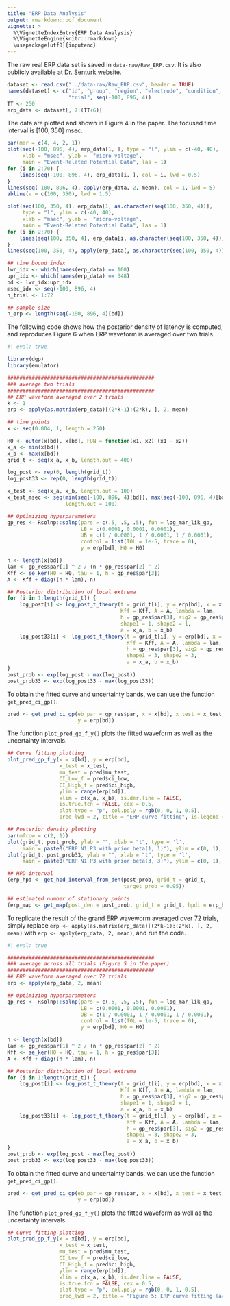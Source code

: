 ```yaml
---
title: "ERP Data Analysis"
output: rmarkdown::pdf_document
vignette: >
  %\VignetteIndexEntry{ERP Data Analysis}
  %\VignetteEngine{knitr::rmarkdown}
  \usepackage[utf8]{inputenc}
---
```


The raw real ERP data set is saved in `data-raw/Raw_ERP.csv`. It is also publicly available at [Dr. Senturk website](http://dsenturk.bol.ucla.edu/supplements.html).

```r
dataset <- read.csv("../data-raw/Raw_ERP.csv", header = TRUE)
names(dataset) <- c("id", "group", "region", "electrode", "condition",
                    "trial", seq(-100, 896, 4))
TT <- 250
erp_data <- dataset[, 7:(TT+6)]
```

The data are plotted and shown in Figure 4 in the paper. The focused time interval is $[100, 350]$ msec.
```r
par(mar = c(4, 4, 2, 1))
plot(seq(-100, 896, 4), erp_data[1, ], type = "l", ylim = c(-40, 40), 
     xlab = "msec", ylab =  "micro-voltage",
     main = "Event-Related Potential Data", las = 1)
for (i in 2:70) {
    lines(seq(-100, 896, 4), erp_data[i, ], col = i, lwd = 0.5)
}
lines(seq(-100, 896, 4), apply(erp_data, 2, mean), col = 1, lwd = 5)
abline(v = c(100, 350), lwd = 1.5)

plot(seq(100, 350, 4), erp_data[1, as.character(seq(100, 350, 4))], 
     type = "l", ylim = c(-40, 40), 
     xlab = "msec", ylab =  "micro-voltage",
     main = "Event-Related Potential Data", las = 1)
for (i in 2:70) {
    lines(seq(100, 350, 4), erp_data[i, as.character(seq(100, 350, 4))], col = i, lwd = 0.5)
}
lines(seq(100, 350, 4), apply(erp_data[, as.character(seq(100, 350, 4))], 2, mean), col = 1, lwd = 5)
```

```r
## time bound index
lwr_idx <- which(names(erp_data) == 100)
upr_idx <- which(names(erp_data) == 348)
bd <- lwr_idx:upr_idx
msec_idx <- seq(-100, 896, 4)
n_trial <- 1:72

## sample size
n_erp <- length(seq(-100, 896, 4)[bd])
```


The following code shows how the posterior density of latency is computed, and reproduces Figure 6 when ERP waveform is averaged over two trials. 

```r
#| eval: true

library(dgp)
library(emulator)

################################################
### average two trials
################################################
## ERP waveform averaged over 2 trials
k <- 1
erp <- apply(as.matrix(erp_data)[(2*k-1):(2*k), ], 2, mean)

## time points
x <- seq(0.004, 1, length = 250)

H0 <- outer(x[bd], x[bd], FUN = function(x1, x2) (x1 - x2))
x_a <- min(x[bd])
x_b <- max(x[bd])
grid_t <- seq(x_a, x_b, length.out = 400)

log_post <- rep(0, length(grid_t))
log_post33 <- rep(0, length(grid_t))

x_test <- seq(x_a, x_b, length.out = 100)
x_test_msec <- seq(min(seq(-100, 896, 4)[bd]), max(seq(-100, 896, 4)[bd]),
                   length.out = 100)

## Optimizing hyperparameters
gp_res <- Rsolnp::solnp(pars = c(.5, .5, .5), fun = log_mar_lik_gp,
                        LB = c(0.0001, 0.0001, 0.0001),
                        UB = c(1 / 0.0001, 1 / 0.0001, 1 / 0.0001),
                        control = list(TOL = 1e-5, trace = 0),
                        y = erp[bd], H0 = H0)

n <- length(x[bd])
lam <- gp_res$par[1] ^ 2 / (n * gp_res$par[2] ^ 2)
Kff <- se_ker(H0 = H0, tau = 1, h = gp_res$par[3])
A <- Kff + diag((n * lam), n)

## Posterior distribution of local extrema
for (i in 1:length(grid_t)) {
    log_post[i] <- log_post_t_theory(t = grid_t[i], y = erp[bd], x = x[bd],
                                     Kff = Kff, A = A, lambda = lam, 
                                     h = gp_res$par[3], sig2 = gp_res$par[1] ^ 2,
                                     shape1 = 1, shape2 = 1,
                                     a = x_a, b = x_b)
    log_post33[i] <- log_post_t_theory(t = grid_t[i], y = erp[bd], x = x[bd],
                                       Kff = Kff, A = A, lambda = lam, 
                                       h = gp_res$par[3], sig2 = gp_res$par[1] ^ 2,
                                       shape1 = 3, shape2 = 3,
                                       a = x_a, b = x_b)
}
post_prob <- exp(log_post - max(log_post))
post_prob33 <- exp(log_post33 - max(log_post33))
```

To obtain the fitted curve and uncertainty bands, we can use the function `get_pred_ci_gp()`.

```r
pred <- get_pred_ci_gp(eb_par = gp_res$par, x = x[bd], x_test = x_test, 
                       y = erp[bd])
```

The function `plot_pred_gp_f_y()` plots the fitted waveform as well as the uncertainty intervals.

```r
## Curve fitting plotting
plot_pred_gp_f_y(x = x[bd], y = erp[bd], 
                 x_test = x_test,
                 mu_test = pred$mu_test,
                 CI_Low_f = pred$ci_low,
                 CI_High_f = pred$ci_high, 
                 ylim = range(erp[bd]),
                 xlim = c(x_a, x_b), is.der.line = FALSE, 
                 is.true.fcn = FALSE, cex = 0.5, 
                 plot.type = "p", col.poly = rgb(0, 0, 1, 0.5), 
                 pred_lwd = 2, title = "ERP curve fitting", is.legend = FALSE)
```
```r
## Posterior density plotting
par(mfrow = c(2, 1))
plot(grid_t, post_prob, ylab = "", xlab = "t", type = 'l',
     main = paste0("ERP N1 P3 with prior beta(1, 1)"), ylim = c(0, 1), lwd = 2)
plot(grid_t, post_prob33, ylab = "", xlab = "t", type = 'l',
     main = paste0("ERP N1 P3 with prior beta(3, 3)"), ylim = c(0, 1), lwd = 2)
```


```r
## HPD interval
(erp_hpd <- get_hpd_interval_from_den(post_prob, grid_t = grid_t, 
                                      target_prob = 0.95))

## estimated number of stationary points
(erp_map <- get_map(post_den = post_prob, grid_t = grid_t, hpdi = erp_hpd))
```


To replicate the result of the grand ERP waveworm averaged over 72 trials, simply replace `erp <- apply(as.matrix(erp_data)[(2*k-1):(2*k), ], 2, mean)` with `erp <- apply(erp_data, 2, mean)`, and run the code.


```r
#| eval: true

################################################
### average across all trials (Figure 5 in the paper)
################################################
## ERP waveform averaged over 72 trials
erp <- apply(erp_data, 2, mean)

## Optimizing hyperparameters
gp_res <- Rsolnp::solnp(pars = c(.5, .5, .5), fun = log_mar_lik_gp,
                        LB = c(0.0001, 0.0001, 0.0001),
                        UB = c(1 / 0.0001, 1 / 0.0001, 1 / 0.0001),
                        control = list(TOL = 1e-5, trace = 0),
                        y = erp[bd], H0 = H0)

n <- length(x[bd])
lam <- gp_res$par[1] ^ 2 / (n * gp_res$par[2] ^ 2)
Kff <- se_ker(H0 = H0, tau = 1, h = gp_res$par[3])
A <- Kff + diag((n * lam), n)

## Posterior distribution of local extrema
for (i in 1:length(grid_t)) {
    log_post[i] <- log_post_t_theory(t = grid_t[i], y = erp[bd], x = x[bd],
                                     Kff = Kff, A = A, lambda = lam, 
                                     h = gp_res$par[3], sig2 = gp_res$par[1] ^ 2,
                                     shape1 = 1, shape2 = 1,
                                     a = x_a, b = x_b)
    log_post33[i] <- log_post_t_theory(t = grid_t[i], y = erp[bd], x = x[bd],
                                       Kff = Kff, A = A, lambda = lam, 
                                       h = gp_res$par[3], sig2 = gp_res$par[1] ^ 2,
                                       shape1 = 3, shape2 = 3,
                                       a = x_a, b = x_b)
}
post_prob <- exp(log_post - max(log_post))
post_prob33 <- exp(log_post33 - max(log_post33))
```

To obtain the fitted curve and uncertainty bands, we can use the function `get_pred_ci_gp()`.

```r
pred <- get_pred_ci_gp(eb_par = gp_res$par, x = x[bd], x_test = x_test, 
                       y = erp[bd])
```

The function `plot_pred_gp_f_y()` plots the fitted waveform as well as the uncertainty intervals.

```r
## Curve fitting plotting
plot_pred_gp_f_y(x = x[bd], y = erp[bd], 
                 x_test = x_test,
                 mu_test = pred$mu_test,
                 CI_Low_f = pred$ci_low,
                 CI_High_f = pred$ci_high, 
                 ylim = range(erp[bd]),
                 xlim = c(x_a, x_b), is.der.line = FALSE, 
                 is.true.fcn = FALSE, cex = 0.5, 
                 plot.type = "p", col.poly = rgb(0, 0, 1, 0.5), 
                 pred_lwd = 2, title = "Figure 5: ERP curve fitting (avged across 72 trials)", is.legend = FALSE)
```

